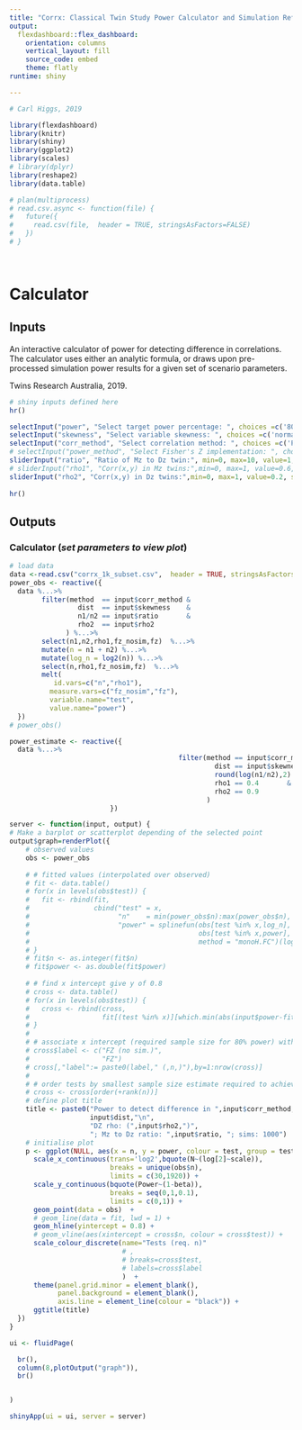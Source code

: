 ```yaml
---
title: "Corrx: Classical Twin Study Power Calculator and Simulation Reference"
output: 
  flexdashboard::flex_dashboard:
    orientation: columns
    vertical_layout: fill
    source_code: embed
    theme: flatly
runtime: shiny

---
```



```r
# Carl Higgs, 2019

library(flexdashboard)
library(knitr)
library(shiny)
library(ggplot2)
library(scales)
# library(dplyr)
library(reshape2)
library(data.table)

# plan(multiprocess)
# read.csv.async <- function(file) {
#   future({
#     read.csv(file,  header = TRUE, stringsAsFactors=FALSE)
#   })
# }

  
```
Calculator
==========

Inputs {.sidebar}
-----------------------------------------------------------------------
An interactive calculator of power for detecting difference in correlations.  The calculator uses either an analytic formula, or draws upon pre-processed simulation power results for a given set of scenario parameters.

Twins Research Australia, 2019.

```r
# shiny inputs defined here
hr()

selectInput("power", "Select target power percentage: ", choices =c('80', '90') ,selected = '80')
selectInput("skewness", "Select variable skewness: ", choices =c('normal', 'mild', 'extreme') ,selected = 'normal')
selectInput("corr_method", "Select correlation method: ", choices =c('Pearson', 'Spearman') ,selected = 'normal')
# selectInput("power_method", "Select Fisher's Z implementation: ", choices =c('analytical', 'simulation') ,selected = 'analytical')
sliderInput("ratio", "Ratio of Mz to Dz twin:", min=0, max=10, value=1, step=0.01)
# sliderInput("rho1", "Corr(x,y) in Mz twins:",min=0, max=1, value=0.6, step=0.01)
sliderInput("rho2", "Corr(x,y) in Dz twins:",min=0, max=1, value=0.2, step=0.01)
    
hr()

```


Outputs
-----------------------------------------------------------------------
    
### Calculator (<i>set parameters to view plot</i>)
```r

# load data
data <-read.csv("corrx_1k_subset.csv",  header = TRUE, stringsAsFactors=FALSE) 
power_obs <- reactive({
  data %...>%
        filter(method  == input$corr_method &
                 dist  == input$skewness    &
                 n1/n2 == input$ratio       &
                 rho2  == input$rho2
              ) %...>%
        select(n1,n2,rho1,fz_nosim,fz)  %...>%
        mutate(n = n1 + n2) %...>%
        mutate(log_n = log2(n)) %...>%
        select(n,rho1,fz_nosim,fz)  %...>%
        melt(
           id.vars=c("n","rho1"),
          measure.vars=c("fz_nosim","fz"),
          variable.name="test",
          value.name="power")
  })
# power_obs()

power_estimate <- reactive({
  data %...>%
                                          filter(method == input$corr_method &
                                                   dist == input$skewness    &
                                                   round(log(n1/n2),2) == round(log(input$ratio),2) &
                                                   rho1 == 0.4       &
                                                   rho2 == 0.9
                                                 ) 
                         })

server <- function(input, output) {
# Make a barplot or scatterplot depending of the selected point
output$graph=renderPlot({
    # observed values
    obs <- power_obs
    
    # # fitted values (interpolated over observed)
    # fit <- data.table()
    # for(x in levels(obs$test)) {
    #   fit <- rbind(fit,
    #                cbind("test" = x,
    #                      "n"    = min(power_obs$n):max(power_obs$n),
    #                      "power" = splinefun(obs[test %in% x,log_n], 
    #                                          obs[test %in% x,power],
    #                                          method = "monoH.FC")(log2(min(obs$n):max(obs$n)))))
    # }
    # fit$n <- as.integer(fit$n)
    # fit$power <- as.double(fit$power)
    
    # # find x intercept give y of 0.8
    # cross <- data.table()
    # for(x in levels(obs$test)) {
    #   cross <- rbind(cross, 
    #                  fit[(test %in% x)][which.min(abs(input$power-fit[(test %in% x),power]))])
    # }
    # 
    # # associate x intercept (required sample size for 80% power) with test name
    # cross$label <- c("FZ (no sim.)",
    #                  "FZ")
    # cross[,"label":= paste0(label," (,n,)"),by=1:nrow(cross)]
    # 
    # # order tests by smallest sample size estimate required to achieve power threshold
    # cross <- cross[order(+rank(n))]
    # define plot title
    title <- paste0("Power to detect difference in ",input$corr_method," correlations, by sample size\n",
                    input$dist,"\n",
                    "DZ rho: (",input$rho2,")",
                    "; Mz to Dz ratio: ",input$ratio, "; sims: 1000")
    # initialise plot
    p <- ggplot(NULL, aes(x = n, y = power, colour = test, group = test))+ 
      scale_x_continuous(trans='log2',bquote(N~(log[2]~scale)), 
                         breaks = unique(obs$n),
                         limits = c(30,1920)) +
      scale_y_continuous(bquote(Power~(1-beta)), 
                         breaks = seq(0,1,0.1),
                         limits = c(0,1)) +
      geom_point(data = obs)  +
      # geom_line(data = fit, lwd = 1) +
      geom_hline(yintercept = 0.8) +
      # geom_vline(aes(xintercept = cross$n, colour = cross$test)) +
      scale_colour_discrete(name="Tests (req. n)"
                            # ,
                            # breaks=cross$test,
                            # labels=cross$label
                            )  +
      theme(panel.grid.minor = element_blank(),
            panel.background = element_blank(), 
            axis.line = element_line(colour = "black")) +
      ggtitle(title)
  })
}

ui <- fluidPage(

  br(),
  column(8,plotOutput("graph")),
  br()


)

shinyApp(ui = ui, server = server)
```


